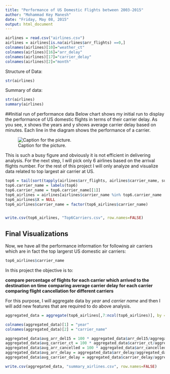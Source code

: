 ```yaml
---
title: "Performance of US Domestic Flights between 2003-2015"
author: "Mohammad Key Manesh"
date: "Friday, May 08, 2015"
output: html_document
---
```



```r
airlines = read.csv("airlines.csv")
airlines = airlines[is.na(airlines$arr_flights) ==0,]
colnames(airlines)[10]="weather_ct"
colnames(airlines)[16]="arr_delay"
colnames(airlines)[17]="carrier_delay"
colnames(airlines)[2]="month"

```

Structure of Data:
```r
str(airlines)


```


Summary of data:
```r
str(airlines)
summary(airlines)

```

##Initial run of performance data
Below chart shows my initial run to display the performance of US domestic flights in terms of their carrier delay. As you see, x shows the years and y shows average carrier delay based on minutes. Each line in the diagram shows the performance of a carrier. 

![Caption for the picture.](https://raw.githubusercontent.com/keymanesh/Udacity--Data-Visualization/master/AllFlightsDelay.JPG)

This is such a busy figure and obviously it is not efficient in delivering analysis. For the next step, I will pick only 6 airlines based on the arrival flights number. For the rest of this project I will only analyze and visualize data related to top largest air carrier at US.

```r
top6 = tail(sort(tapply(airlines$arr_flights, airlines$carrier_name, sum)))
top6.carrier_name = labels(top6)
top6.carrier_name = top6.carrier_name[[1]]
top6_airlines = airlines[airlines$carrier_name %in% top6.carrier_name  ,]
top6_airlines$X = NULL
top6_airlines$carrier_name = factor(top6_airlines$carrier_name)


write.csv(top6_airlines, "Top6Carriers.csv", row.names=FALSE)
```

## Final Visualizations
Now, we have all the performance information for following air carriers which are in fact the top largerst US domestic air carriers:

```r
top6_airlines$carrier_name

```

In this project the objective is to:

**compare percentage of flights for each carrier which arrived to the destination on time**
**comparing average carrier delay for each carrier**
**comparing flight cancellation for different carriers**

For this purpose, I will aggregate data by *year* and *carrier name* and then I will add new features that are required to do above analysis.


```r
aggregated_data = aggregate(top6_airlines[,7:ncol(top6_airlines)], by = list(top6_airlines$year,top6_airlines$carrier_name), FUN=sum, na.rm=TRUE)

colnames(aggregated_data)[1] = "year"
colnames(aggregated_data)[2] = "carrier_name"

aggregated_data$avg_arr_del15 = 100 * aggregated_data$arr_del15/aggregated_data$arr_flights
aggregated_data$avg_carrier_ct = 100 * aggregated_data$carrier_ct/aggregated_data$arr_flights
aggregated_data$avg_arr_cancelled = 100 * aggregated_data$arr_cancelled/aggregated_data$arr_flights
aggregated_data$avg_arr_delay = aggregated_data$arr_delay/aggregated_data$arr_flights
aggregated_data$avg_carrier_delay = aggregated_data$carrier_delay/aggregated_data$arr_flights

write.csv(aggregated_data, "summary_airlines.csv", row.names=FALSE)
```


